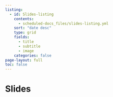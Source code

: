 ```yaml
---
listing:
  - id: Slides-listing
    contents: 
      - scheduled-docs_files/slides-listing.yml
    sort: "date desc"
    type: grid
    fields: 
      - title
      - subtitle
      - image
    categories: false
page-layout: full
toc: false
---
```


# Slides

:::{#Slides-listing}
:::

